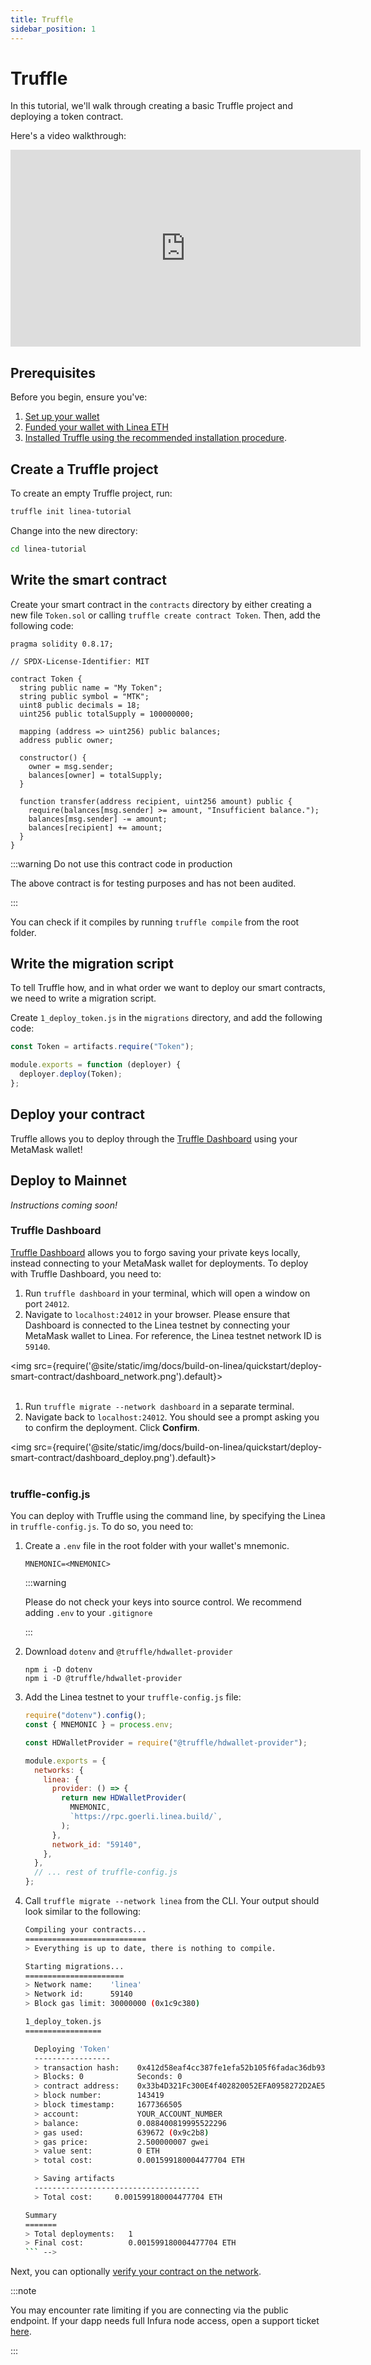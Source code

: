 ```yaml
---
title: Truffle
sidebar_position: 1
---
```


# Truffle

In this tutorial, we'll walk through creating a basic Truffle project and deploying a token contract.

Here's a video walkthrough:

<iframe width="560" height="315" src="https://www.youtube.com/embed/p0nFsVVvNvQ" title="YouTube video player" frameborder="0" allow="accelerometer; autoplay; clipboard-write; encrypted-media; gyroscope; picture-in-picture; web-share" allowfullscreen></iframe>

## Prerequisites

Before you begin, ensure you've:

1. [Set up your wallet](/build-on-linea/use-linea-testnet/set-up-your-wallet.mdx)
2. [Funded your wallet with Linea ETH](/build-on-linea/use-linea-testnet/fund.md#get-test-eth-on-linea)
3. [Installed Truffle using the recommended installation procedure](https://trufflesuite.com/docs/truffle/how-to/install/).

## Create a Truffle project

To create an empty Truffle project, run:

```bash
truffle init linea-tutorial
```

Change into the new directory:

```bash
cd linea-tutorial
```

## Write the smart contract

Create your smart contract in the `contracts` directory by either creating a new file `Token.sol` or calling `truffle create contract Token`. Then, add the following code:

```sol
pragma solidity 0.8.17;

// SPDX-License-Identifier: MIT

contract Token {
  string public name = "My Token";
  string public symbol = "MTK";
  uint8 public decimals = 18;
  uint256 public totalSupply = 100000000;

  mapping (address => uint256) public balances;
  address public owner;

  constructor() {
    owner = msg.sender;
    balances[owner] = totalSupply;
  }

  function transfer(address recipient, uint256 amount) public {
    require(balances[msg.sender] >= amount, "Insufficient balance.");
    balances[msg.sender] -= amount;
    balances[recipient] += amount;
  }
}
```

:::warning Do not use this contract code in production

The above contract is for testing purposes and has not been audited.

:::

You can check if it compiles by running `truffle compile` from the root folder.

## Write the migration script

To tell Truffle how, and in what order we want to deploy our smart contracts, we need to write a migration script.

Create `1_deploy_token.js` in the `migrations` directory, and add the following code:

```javascript
const Token = artifacts.require("Token");

module.exports = function (deployer) {
  deployer.deploy(Token);
};
```

## Deploy your contract

Truffle allows you to deploy through the [Truffle Dashboard](#truffle-dashboard) using your MetaMask wallet!

## Deploy to Mainnet

_Instructions coming soon!_

### Truffle Dashboard

[Truffle Dashboard](https://trufflesuite.com/docs/truffle/how-to/use-the-truffle-dashboard/) allows you to forgo saving your private keys locally, instead connecting to your MetaMask wallet for deployments. To deploy with Truffle Dashboard, you need to:

1. Run `truffle dashboard` in your terminal, which will open a window on port `24012`.
1. Navigate to `localhost:24012` in your browser. Please ensure that Dashboard is connected to the Linea testnet by connecting your MetaMask wallet to Linea. For reference, the Linea testnet network ID is `59140`.

<img src={require('@site/static/img/docs/build-on-linea/quickstart/deploy-smart-contract/dashboard_network.png').default}></img>
<br></br>

1. Run `truffle migrate --network dashboard` in a separate terminal.
1. Navigate back to `localhost:24012`. You should see a prompt asking you to confirm the deployment. Click **Confirm**.

<img src={require('@site/static/img/docs/build-on-linea/quickstart/deploy-smart-contract/dashboard_deploy.png').default}></img>
<br></br>

### truffle-config.js

You can deploy with Truffle using the command line, by specifying the Linea in `truffle-config.js`. To do so, you need to:

1. Create a `.env` file in the root folder with your wallet's mnemonic.

   ```
   MNEMONIC=<MNEMONIC>
   ```

   :::warning

   Please do not check your keys into source control. We recommend adding `.env` to your `.gitignore`

   :::

1. Download `dotenv` and `@truffle/hdwallet-provider`
   ```
   npm i -D dotenv
   npm i -D @truffle/hdwallet-provider
   ```
1. Add the Linea testnet to your `truffle-config.js` file:

   ```javascript
   require("dotenv").config();
   const { MNEMONIC } = process.env;

   const HDWalletProvider = require("@truffle/hdwallet-provider");

   module.exports = {
     networks: {
       linea: {
         provider: () => {
           return new HDWalletProvider(
             MNEMONIC,
             `https://rpc.goerli.linea.build/`,
           );
         },
         network_id: "59140",
       },
     },
     // ... rest of truffle-config.js
   };
   ```

1. Call `truffle migrate --network linea` from the CLI. Your output should look similar to the following:

   ```bash
   Compiling your contracts...
   ===========================
   > Everything is up to date, there is nothing to compile.

   Starting migrations...
   ======================
   > Network name:    'linea'
   > Network id:      59140
   > Block gas limit: 30000000 (0x1c9c380)

   1_deploy_token.js
   =================

     Deploying 'Token'
     -----------------
     > transaction hash:    0x412d58eaf4cc387fe1efa52b105f6fadac36db934b1617d04eaefc1947197525
     > Blocks: 0            Seconds: 0
     > contract address:    0x33b4D321Fc300E4f402820052EFA0958272D2AE5
     > block number:        143419
     > block timestamp:     1677366505
     > account:             YOUR_ACCOUNT_NUMBER
     > balance:             0.088400819995522296
     > gas used:            639672 (0x9c2b8)
     > gas price:           2.500000007 gwei
     > value sent:          0 ETH
     > total cost:          0.001599180004477704 ETH

     > Saving artifacts
     -------------------------------------
     > Total cost:     0.001599180004477704 ETH

   Summary
   =======
   > Total deployments:   1
   > Final cost:          0.001599180004477704 ETH
   ``` -->

Next, you can optionally [verify your contract on the network](../verify-smart-contract/truffle.md).

:::note

You may encounter rate limiting if you are connecting via the public endpoint. If your dapp needs full Infura node access, open a support ticket [here](https://support.infura.io/hc/en-us/articles/15116941373979).

:::
